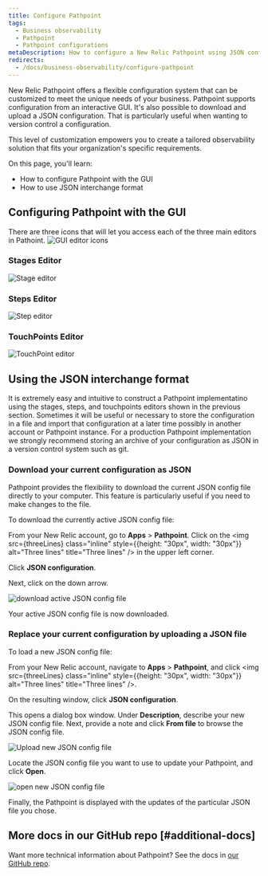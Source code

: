 ```yaml
---
title: Configure Pathpoint
tags:
  - Business observability
  - Pathpoint
  - Pathpoint configurations
metaDescription: How to configure a New Relic Pathpoint using JSON configuration file.
redirects: 
  - /docs/business-observability/configure-pathpoint
---
```











New Relic Pathpoint offers a flexible configuration system that can be customized to meet the unique needs of your business. Pathpoint supports configuration from an interactive GUI.  It's also possible to download and upload a JSON configuration.  That is particularly useful when wanting to version control a configuration. 

This level of customization empowers you to create a tailored observability solution that fits your organization's specific requirements.

On this page, you'll learn:

* How to configure Pathpoint with the GUI
* How to use JSON interchange format

## Configuring Pathpoint with the GUI

There are three icons that will let you access each of the three main editors in Pathoint.
<img
  title="GUI editor icons"
  alt="GUI editor icons"
  src={guiEditorIcons}
/>

### Stages Editor
<img
  title="Stage editor"
  alt="Stage editor"
  src={stageEditor}
/>
### Steps Editor
<img
  title="Step editor"
  alt="Step editor"
  src={stepEditor}
/>
### TouchPoints Editor
<img
  title="TouchPoint editor"
  alt="TouchPoint editor"
  src={touchpointEditor}
/>

## Using the JSON interchange format

It is extremely easy and intuitive to construct a Pathpoint implementatino using the stages, steps, and touchpoints editors shown in the previous section.  Sometimes it will be useful or necessary to store the configuration in a file and import that configuration at a later time possibly in another account or Pathpoint instance.  For a production Pathpoint implementation we strongly recommend storing an archive of your configuration as JSON in a version control system such as git.

### Download your current configuration as JSON

Pathpoint provides the flexibility to download the current JSON config file directly to your computer. This feature is particularly useful if you need to make changes to the file.

To download the currently active JSON config file:

<Steps>

<Step>

From your New Relic account, go to **Apps** > **Pathpoint**. Click on the <img src={threeLines} class="inline" style={{height: "30px", width: "30px"}} alt="Three lines" title="Three lines" /> in the upper left corner. 


</Step>

<Step>

Click **JSON configuration**.

</Step>

<Step>

Next, click on the down arrow.

<img
  title="download active JSON config file"
  alt="download active JSON config file"
  src={downloadFile}
/>

</Step>

Your active JSON config file is now downloaded.

</Steps>

### Replace your current configuration by uploading a JSON file

To load a new JSON config file:

<Steps>

<Step>

From your New Relic account, navigate to **Apps** > **Pathpoint**, and click <img src={threeLines} class="inline" style={{height: "30px", width: "30px"}} alt="Three lines" title="Three lines" />.

</Step>

<Step>

On the resulting window, click **JSON configuration**.


</Step>

<Step>

This opens a dialog box window. Under **Description**, describe your new JSON config file. Next, provide a note and click **From file** to browse the JSON config file.

<img
  title="Upload new JSON config file"
  alt="Upload new JSON config file"
  src={uploadJson}
/>

</Step>

<Step>

Locate the JSON config file you want to use to update your Pathpoint, and click **Open**.

<img
  title="open new JSON config file"
  alt="open new JSON config file"
  src={openFile}
/>

</Step>

Finally, the Pathpoint is displayed with the updates of the particular JSON file you chose.

</Steps>


## More docs in our GitHub repo [#additional-docs]

Want more technical information about Pathpoint? See the docs in [our GitHub repo](https://github.com/newrelic/nr1-pathpoint/tree/main/docs).